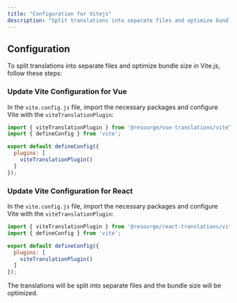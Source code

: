 ---
title: "Configuration for Vitejs"
description: "Split translations into separate files and optimize bundle size in Vite.js"
---

## Configuration

To split translations into separate files and optimize bundle size in Vite.js, follow these steps:

### Update Vite Configuration for Vue

In the `vite.config.js` file, import the necessary packages and configure Vite with the `viteTranslationPlugin`:

``` javascript
import { viteTranslationPlugin } from '@resourge/vue-translations/viteTranslationPlugin';
import { defineConfig } from 'vite';

export default defineConfig({
  plugins: [
    viteTranslationPlugin()
  ]
});

```

### Update Vite Configuration for React

In the `vite.config.js` file, import the necessary packages and configure Vite with the `viteTranslationPlugin`:

``` javascript
import { viteTranslationPlugin } from '@resourge/react-translations/viteTranslationPlugin';
import { defineConfig } from 'vite';

export default defineConfig({
  plugins: [
    viteTranslationPlugin()
  ]
});

```

<Callout icon="💡" type="info">
The translations will be split into separate files and the bundle size will be optimized.
</Callout>


